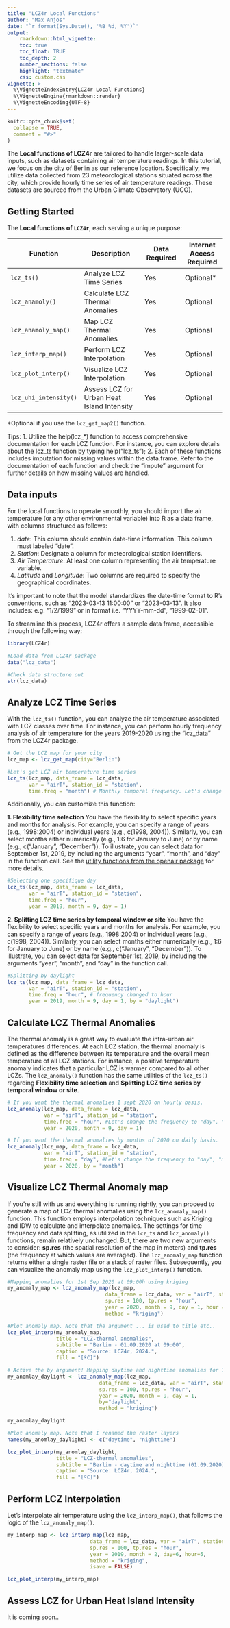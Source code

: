 ```yaml
---
title: "LCZ4r Local Functions"
author: "Max Anjos"
date: "`r format(Sys.Date(), '%B %d, %Y')`"
output:
    rmarkdown::html_vignette:
    toc: true
    toc_float: TRUE
    toc_depth: 2
    number_sections: false
    highlight: "textmate"
    css: custom.css
vignette: >
  %\VignetteIndexEntry{LCZ4r Local Functions}
  %\VignetteEngine{rmarkdown::render}
  %\VignetteEncoding{UTF-8}
---
```


```r
knitr::opts_chunk$set(
  collapse = TRUE,
  comment = "#>"
)
```

The **Local functions of LCZ4r** are tailored to handle larger-scale data inputs, such as datasets containing air temperature readings. In this tutorial, we focus on the city of Berlin as our reference location. Specifically, we utilize data collected from 23 meteorological stations situated across the city, which provide hourly time series of air temperature readings. These datasets are sourced from the Urban Climate Observatory (UCO).

## Getting Started

The **Local functions of `LCZ4r`**, each serving a unique purpose:

| Function             | Description                                | Data Required | Internet Access Required |
|---------------|--------------------------|---------------|---------------|
| `lcz_ts()`           | Analyze LCZ Time Series                    | Yes   | Optional*               |
| `lcz_anamoly()`      | Calculate LCZ Thermal Anomalies              | Yes    | Optional               |
| `lcz_anamoly_map()`      | Map LCZ Thermal Anomalies              | Yes    | Optional              |
| `lcz_interp_map()` | Perform LCZ Interpolation     | Yes    | Optional              |
| `lcz_plot_interp()`   | Visualize LCZ Interpolation   | Yes    | Optional               |
| `lcz_uhi_intensity()`          | Assess LCZ for Urban Heat Island Intensity | Yes    | Optional               |
*Optional if you use the `lcz_get_map2()` function.

Tips: 1. Utilize the help(lcz_*) function to access comprehensive documentation for each LCZ function. For instance, you can explore details about the lcz_ts function by typing help("lcz_ts"); 2. Each of these functions includes imputation for missing values within the data.frame. Refer to the documentation of each function and check the "impute" argument for further details on how missing values are handled.


## Data inputs

For the local functions to operate smoothly, you should import the air temperature (or any other environmental variable) into R as a data frame, with columns structured as follows:

1. *date*: This column should contain date-time information. This column must labeled "date".
2. *Station*: Designate a column for meteorological station identifiers.
3. *Air Temperature*: At least one column representing the air temperature variable.
4. *Latitude* and *Longitude*: Two columns are required to specify the geographical coordinates.

It's important to note that the model standardizes the date-time format to R's conventions, such as "2023-03-13 11:00:00" or "2023-03-13". It also includes: e.g. “1/2/1999” or in format i.e. “YYYY-mm-dd”, “1999-02-01”.

To streamline this process, LCZ4r offers a sample data frame, accessible through the following way:

```r
library(LCZ4r)

#Load data from LCZ4r package
data("lcz_data")

#Check data structure out
str(lcz_data)

```

## Analyze LCZ Time Series

With the `lcz_ts()` function, you can analyze the air temperature associated with LCZ classes over time. For instance, you can perform hourly frequency analysis of air temperature for the years 2019-2020 using the "lcz_data" from the LCZ4r package.  

```r
# Get the LCZ map for your city
lcz_map <- lcz_get_map(city="Berlin")

#Let's get LCZ air temperature time series
lcz_ts(lcz_map, data_frame = lcz_data, 
       var = "airT", station_id = "station",
       time.freq = "month") # Monthly temporal frequency. Let's change to "hour, "day", "week", and so on.

```

 Additionally, you can customize this function:

**1. Flexibility time selection**
You have the flexibility to select specific years and months for analysis. For example, you can specify a range of years (e.g., 1998:2004) or individual years (e.g., c(1998, 2004)). Similarly, you can select months either numerically (e.g., 1:6 for January to June) or by name (e.g., c("January", "December")). To illustrate, you can select data for September 1st, 2019, by including the arguments "year", "month", and "day" in the function call. See the [utility functions from the openair package](https://bookdown.org/david_carslaw/openair/sections/utilities/utility-functions.html#sec-selectByDate) for more details.

```r

#Selecting one specifique day
lcz_ts(lcz_map, data_frame = lcz_data, 
       var = "airT", station_id = "station",
       time.freq = "hour", 
       year = 2019, month = 9, day = 1)

```

**2. Splitting LCZ time series by temporal window or site**
You have the flexibility to select specific years and months for analysis. For example, you can specify a range of years (e.g., 1998:2004) or individual years (e.g., c(1998, 2004)). Similarly, you can select months either numerically (e.g., 1:6 for January to June) or by name (e.g., c("January", "December")). To illustrate, you can select data for September 1st, 2019, by including the arguments "year", "month", and "day" in the function call.


```r

#Splitting by daylight 
lcz_ts(lcz_map, data_frame = lcz_data, 
       var = "airT", station_id = "station",
       time.freq = "hour", # frequency changed to hour
       year = 2019, month = 9, day = 1, by = "daylight") 

```


## Calculate LCZ Thermal Anomalies

The thermal anomaly is a great way to evaluate the intra-urban air temperatures differences. At each LCZ station, the thermal anomaly is defined as the difference between its temperature and the overall mean temperature of all LCZ stations. For instance, a positive temperature anomaly indicates that a particular LCZ is warmer compared to all other LCZs. The `lcz_anomaly()` function has the same utilities of the `lcz_ts()` regarding **Flexibility time selection** and **Splitting LCZ time series by temporal window or site**.

```r

# If you want the thermal anomalies 1 sept 2020 on hourly basis.
lcz_anomaly(lcz_map, data_frame = lcz_data, 
            var = "airT", station_id = "station", 
            time.freq = "hour", #Let's change the frequency to "day", "month", "year"
            year = 2020, month = 9, day = 1)

```


```r

# If you want the thermal anomalies by months of 2020 on daily basis.
lcz_anomaly(lcz_map, data_frame = lcz_data, 
            var = "airT", station_id = "station", 
            time.freq = "day", #Let's change the frequency to "day", "month", "year"
            year = 2020, by = "month")

```


## Visualize LCZ Thermal Anomaly map

If you're still with us and everything is running rightly, you can proceed to generate a map of LCZ thermal anomalies using the `lcz_anomaly_map()` function. This function employs interpolation techniques such as Kriging and IDW to calculate and interpolate anomalies. The settings for time frequency and data splitting, as utilized in the `lcz_ts` and `lcz_anomaly()` functions, remain relatively unchanged. But, there are two new arguments to consider: **sp.res** (the spatial resolution of the map in meters) and **tp.res** (the frequency at which values are averaged). The `lcz_anomaly_map` function returns either a single raster file or a stack of raster files. Subsequently, you can visualize the anomaly map using the `lcz_plot_interp()` function.

```r

#Mapping anomalies for 1st Sep 2020 at 09:00h using kriging
my_anomaly_map <- lcz_anomaly_map(lcz_map,
                                data_frame = lcz_data, var = "airT", station_id = "station",
                                sp.res = 100, tp.res = "hour",
                                year = 2020, month = 9, day = 1, hour = 9,
                                method = "kriging")

#Plot anomaly map. Note that the argument ... is used to title etc..
lcz_plot_interp(my_anomaly_map, 
                title = "LCZ-thermal anomalies", 
                subtitle = "Berlin - 01.09.2020 at 09:00",
                caption = "Source: LCZ4r, 2024.",
                fill = "[ºC]")
```



```r

# Active the by argument! Mapping daytime and nighttime anomalies for 1st Sep 2020
my_anomlay_daylight <- lcz_anomaly_map(lcz_map,
                              data_frame = lcz_data, var = "airT", station_id = "station",
                              sp.res = 100, tp.res = "hour",
                              year = 2020, month = 9, day = 1,
                              by="daylight",
                              method = "kriging")

my_anomlay_daylight

#Plot anomaly map. Note that I renamed the raster layers
names(my_anomlay_daylight) <- c("daytime", "nighttime")

lcz_plot_interp(my_anomlay_daylight, 
                title = "LCZ-thermal anomalies", 
                subtitle = "Berlin - daytime and nighttime (01.09.2020)",
                caption = "Source: LCZ4r, 2024.",
                fill = "[ºC]")
```


## Perform LCZ Interpolation 

Let's interpolate air temperature using the `lcz_interp_map()`, that follows the logic of the `lcz_anomaly_map()`.

```r

my_interp_map <- lcz_interp_map(lcz_map,
                           data_frame = lcz_data, var = "airT", station_id = "station",
                           sp.res = 100, tp.res = "hour",
                           year = 2019, month = 2, day=6, hour=5,
                           method = "kriging",
                           isave = FALSE)

lcz_plot_interp(my_interp_map)

```


## Assess LCZ for Urban Heat Island Intensity

It is coming soon..
```r


```




